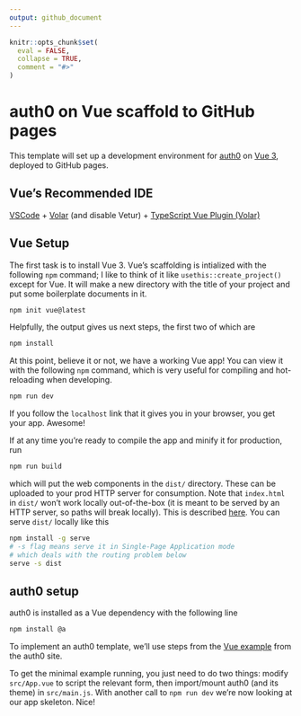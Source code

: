 ```yaml
---
output: github_document
---
```


<!-- README.md is generated from README.Rmd. Please edit that file -->

```r
knitr::opts_chunk$set(
  eval = FALSE,
  collapse = TRUE,
  comment = "#>"
)
```

# auth0 on Vue scaffold to GitHub pages

This template will set up a development environment for [auth0](https://auth0.com/) on [Vue 3](https://vuejs.org/), deployed to GitHub pages.

## Vue's Recommended IDE

[VSCode](https://code.visualstudio.com/) + [Volar](https://marketplace.visualstudio.com/items?itemName=Vue.volar) (and disable Vetur) + [TypeScript Vue Plugin (Volar)](https://marketplace.visualstudio.com/items?itemName=Vue.vscode-typescript-vue-plugin)

## Vue Setup

The first task is to install Vue 3. Vue's scaffolding is intialized with the following `npm` command; I like to think of it like `usethis::create_project()` except for Vue. It will make a new directory with the title of your project and put some boilerplate documents in it.

```sh
npm init vue@latest
```

Helpfully, the output gives us next steps, the first two of which are

```sh
npm install
```

At this point, believe it or not, we have a working Vue app! You can view it with the following `npm` command, which is very useful for compiling and hot-reloading when developing.

```sh
npm run dev
```

If you follow the `localhost` link that it gives you in your browser, you get your app. Awesome! 

If at any time you're ready to compile the app and minify it for production, run

```sh
npm run build
```

which will put the web components in the `dist/` directory. These can be uploaded to your prod HTTP server for consumption. Note that `index.html` in `dist/` won't work locally out-of-the-box (it is meant to be served by an HTTP server, so paths will break locally). This is described [here](https://cli.vuejs.org/guide/deployment.html#previewing-locally). You can serve `dist/` locally like this

```sh
npm install -g serve
# -s flag means serve it in Single-Page Application mode
# which deals with the routing problem below
serve -s dist
```

## auth0 setup

auth0 is installed as a Vue dependency with the following line

```sh
npm install @a
```

To implement an auth0 template, we'll use steps from the [Vue example](https://auth0.com/docs/quickstart/spa/vuejs/01-login) from the auth0 site.

To get the minimal example running, you just need to do two things: modify `src/App.vue` to script the relevant form, then import/mount auth0 (and its theme) in `src/main.js`. With another call to `npm run dev` we're now looking at our app skeleton. Nice!

